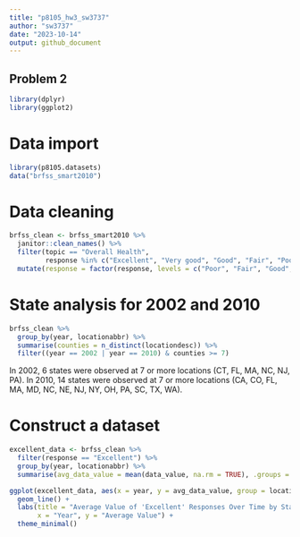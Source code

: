 ```yaml
---
title: "p8105_hw3_sw3737"
author: "sw3737"
date: "2023-10-14"
output: github_document
---
```


## Problem 2

```r
library(dplyr)
library(ggplot2)
```

# Data import
```r
library(p8105.datasets)
data("brfss_smart2010")
```

# Data cleaning
```r
brfss_clean <- brfss_smart2010 %>% 
  janitor::clean_names() %>%
  filter(topic == "Overall Health", 
         response %in% c("Excellent", "Very good", "Good", "Fair", "Poor")) %>% 
  mutate(response = factor(response, levels = c("Poor", "Fair", "Good", "Very good", "Excellent")))
```

# State analysis for 2002 and 2010
```r
brfss_clean %>%
  group_by(year, locationabbr) %>%
  summarise(counties = n_distinct(locationdesc)) %>%
  filter((year == 2002 | year == 2010) & counties >= 7)
```
In 2002, 6 states were observed at 7 or more locations (CT, FL, MA, NC, NJ, PA).
In 2010, 14 states were observed at 7 or more locations (CA, CO, FL, MA, MD, NC, NE, NJ, NY, OH, PA, SC, TX, WA).

# Construct a dataset
```r
excellent_data <- brfss_clean %>% 
  filter(response == "Excellent") %>%
  group_by(year, locationabbr) %>%
  summarise(avg_data_value = mean(data_value, na.rm = TRUE), .groups = "drop")

ggplot(excellent_data, aes(x = year, y = avg_data_value, group = locationabbr, color = locationabbr)) +
  geom_line() +
  labs(title = "Average Value of 'Excellent' Responses Over Time by State",
       x = "Year", y = "Average Value") +
  theme_minimal() 
```


